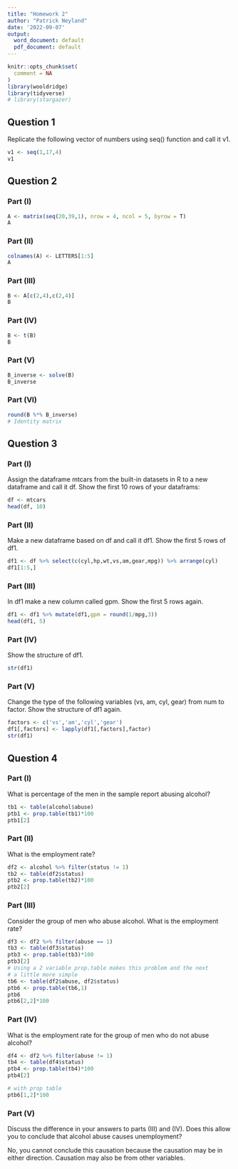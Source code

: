 ---
title: "Homework 2"
author: "Patrick Neyland"
date: '2022-09-07'
output:
  word_document: default
  pdf_document: default
---
```{r include=FALSE,}
knitr::opts_chunk$set(
  comment = NA
)
library(wooldridge)
library(tidyverse)
# library(stargazer)
```

## Question 1
Replicate the following vector of numbers using seq() function and call it v1.
```{r}
v1 <- seq(1,17,4)
v1
```
## Question 2

### Part (I)
```{r comment=NA}
A <- matrix(seq(20,39,1), nrow = 4, ncol = 5, byrow = T)
A
```

### Part (II)
```{r comment=NA}
colnames(A) <- LETTERS[1:5]
A
```

### Part (III)
```{r comment=NA}
B <- A[c(2,4),c(2,4)]
B
```

### Part (IV)
```{r comment=NA}
B <- t(B)
B
```

### Part (V)
```{r comment=NA}
B_inverse <- solve(B)
B_inverse
```

### Part (VI)
```{r comment=NA}
round(B %*% B_inverse)
# Identity matrix
```

## Question 3
### Part (I) 
Assign the dataframe mtcars from the built-in datasets in R to a new dataframe
and call it df. Show the first 10 rows of your dataframs:
```{r , comment=NA}
df <- mtcars
head(df, 10)
```
### Part (II)
Make a new dataframe based on df and call it df1. Show the first 5 rows of df1.
```{r}
df1 <- df %>% select(c(cyl,hp,wt,vs,am,gear,mpg)) %>% arrange(cyl)
df1[1:5,]
```
### Part (III)
In df1 make a new column called gpm. Show the first 5 rows again.
```{r}
df1 <- df1 %>% mutate(df1,gpm = round(1/mpg,3))
head(df1, 5)
```
### Part (IV)
Show the structure of df1.
```{r}
str(df1)
```
### Part (V)
Change the type of the following variables (vs, am, cyl, gear) from num to
factor. Show the structure of df1 again.
```{r}
factors <- c('vs','am','cyl','gear')
df1[,factors] <- lapply(df1[,factors],factor)
str(df1)
```
## Question 4
### Part (I)
What is percentage of the men in the sample report abusing alcohol?
```{r comment=NA}
tb1 <- table(alcohol$abuse)
ptb1 <- prop.table(tb1)*100
ptb1[2]
```
### Part (II)
What is the employment rate?
```{r comment=NA}
df2 <- alcohol %>% filter(status != 1)
tb2 <- table(df2$status)
ptb2 <- prop.table(tb2)*100
ptb2[2]

```
### Part (III)
Consider the group of men who abuse alcohol. What is the employment rate?
```{r comment=NA}
df3 <- df2 %>% filter(abuse == 1)
tb3 <- table(df3$status)
ptb3 <- prop.table(tb3)*100
ptb3[2]
# Using a 2 variable prop.table makes this problem and the next
# a little more simple
tb6 <- table(df2$abuse, df2$status)
ptb6 <- prop.table(tb6,1)
ptb6
ptb6[2,2]*100
```


### Part (IV)
What is the employment rate for the group of men who do not abuse alcohol?
```{r comment=NA}
df4 <- df2 %>% filter(abuse != 1)
tb4 <- table(df4$status)
ptb4 <- prop.table(tb4)*100
ptb4[2]

# with prop table
ptb6[1,2]*100
```

### Part (V)
Discuss the difference in your answers to parts (III) and (IV). Does this allow you
to conclude that alcohol abuse causes unemployment?

No, you cannot conclude this causation because the causation may be in either direction. Causation may also be from other variables.  


